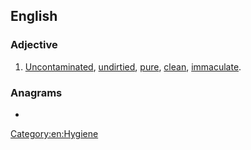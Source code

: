 ==English==

===Adjective===
{{en-adj|-}}

# [[uncontaminated|Uncontaminated]], [[undirtied]], [[pure]], [[clean]], [[immaculate]].

===Anagrams===
* {{l|en|delusion}}
[[Category:en:Hygiene‎]]